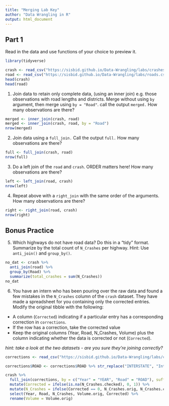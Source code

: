 ```yaml
---
title: "Merging Lab Key"
author: "Data Wrangling in R"
output: html_document
---
```


## Part 1

Read in the data and use functions of your choice to preview it.

```r
library(tidyverse)

crash <- read_csv("https://sisbid.github.io/Data-Wrangling/labs/crashes.csv")
road <- read_csv("https://sisbid.github.io/Data-Wrangling/labs/roads.csv")
head(crash)
head(road)
```

1. Join data to retain only complete data, (using an inner join) e.g. those observations with road lengths and districts.  Merge without using `by` argument, then merge using `by = "Road"`. call the output `merged.`  How many observations are there?

```r
merged <- inner_join(crash, road)
merged <- inner_join(crash, road, by = "Road")
nrow(merged)
```

2. Join data using a `full_join.`  Call the output `full.`   How many observations are there?

```r
full <- full_join(crash, road)
nrow(full)
```

3. Do a left join of the `road` and `crash`.  ORDER matters here!  How many observations are there?

```r
left <- left_join(road, crash)
nrow(left)
```

4. Repeat above with a `right_join` with the same order of the arguments. How many observations are there?

```r
right <- right_join(road, crash)
nrow(right)
```

## **Bonus Practice**

5. Which highways do not have road data? Do this in a "tidy" format. Summarize by the total count of `N_Crashes` per highway. Hint: Use `anti_join()` and `group_by()`.

```r
no_dat <- crash %>% 
  anti_join(road) %>% 
  group_by(Road) %>%
  summarize(total_crashes = sum(N_Crashes))
no_dat
```

6. You have an intern who has been pouring over the raw data and found a few mistakes in the `N_Crashes` column of the `crash` dataset. They have made a spreadsheet for you containing only the corrected entries. Modify the original tibble with the following:
- A column (`Corrected`) indicating if a particular entry has a corresponding correction in `corrections`.
- If the row has a correction, take the corrected value
- Keep the original columns (Year, Road, N_Crashes, Volume) plus the column indicating whether the data is corrected or not (`Corrected`).

*hint: take a look at the two datasets - are you sure they're joining correctly?*

```r
corrections <- read_csv("https://sisbid.github.io/Data-Wrangling/labs/crashes_corrections.csv")

corrections$ROAD <- corrections$ROAD %>% str_replace("INTERSTATE", "Interstate")

crash %>% 
  full_join(corrections, by = c("Year" = "YEAR", "Road" = "ROAD"), suffix = c(".orig", ".checked")) %>%
  mutate(Corrected = ifelse(is.na(N_Crashes.checked), 0, 1)) %>%
  mutate(N_Crashes = ifelse(Corrected == 0, N_Crashes.orig, N_Crashes.checked)) %>%
  select(Year, Road, N_Crashes, Volume.orig, Corrected) %>%
  rename(Volume = Volume.orig)
```
